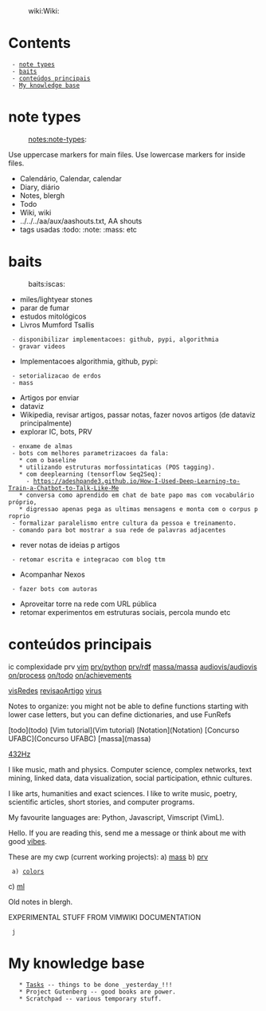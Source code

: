 :wiki:Wiki:
= Contents =
  - [[#note types|note types]]
  - [[#baits|baits]]
  - [[#conteúdos principais|conteúdos principais]]
  - [[#My knowledge base|My knowledge base]]


= note types = 
:notes:note-types:
Use uppercase markers for main files.
Use lowercase markers for inside files.
* Calendário, Calendar, calendar
* Diary, diário
* Notes, blergh
* Todo
* Wiki, wiki
* ../../../aa/aux/aashouts.txt, AA shouts
* tags usadas :todo: :note: :mass: etc


= baits =
:baits:iscas:
* miles/lightyear stones
* parar de fumar
* estudos mitológicos
* Livros Mumford Tsallis
  - disponibilizar implementacoes: github, pypi, algorithmia
  - gravar videos
* Implementacoes algorithmia, github, pypi:
  - setorializacao de erdos
  - mass
* Artigos por enviar
* dataviz
* Wikipedia, revisar artigos, passar notas, fazer novos artigos (de dataviz principalmente)
* explorar IC, bots, PRV
  - enxame de almas
  - bots com melhores parametrizacoes da fala:
    * com o baseline
    * utilizando estruturas morfossintaticas (POS tagging).
    * com deeplearning (tensorflow Seq2Seq):
      - https://adeshpande3.github.io/How-I-Used-Deep-Learning-to-Train-a-Chatbot-to-Talk-Like-Me
    * conversa como aprendido em chat de bate papo mas com vocabulário próprio,
    * digressao apenas pega as ultimas mensagens e monta com o corpus proprio
  - formalizar paralelismo entre cultura da pessoa e treinamento.
  - comando para bot mostrar a sua rede de palavras adjacentes
* rever notas de ideias p artigos
  - retomar escrita e integracao com blog ttm
* Acompanhar Nexos
  - fazer bots com autoras
* Aproveitar torre na rede com URL pública
* retomar experimentos em estruturas sociais, percola mundo etc

= conteúdos principais =

ic complexidade
prv [[prv/|vim]] [[prv/python]] [[prv/rdf]]
[[massa/massa]]
[[audiovis/audiovis]]
[[on/process]] [[on/todo]] [[on/achievements]]



[[visRedes]]
[[revisaoArtigo]]
[[virus]]

Notes to organize:
you might not be able to define functions
starting with lower case letters, but you
can define dictionaries, and use FunRefs


[todo](todo)
[Vim tutorial](Vim tutorial)
[Notation](Notation)
[Concurso UFABC](Concurso UFABC)
[massa](massa)



[[432Hz]]


I like music, math and physics.
Computer science, complex networks,
text mining, linked data, data visualization, social participation,
ethnic cultures.

I like arts, humanities and exact sciences.
I like to write music, poetry, scientific articles, short stories, and
computer programs.

My favourite languages are:
Python, Javascript, Vimscript (VimL).

Hello. If you are reading this,
send me a message or think about me
with good [[vibes]].

These are my cwp (current working projects):
a) [[mass]]
b) [[prv]]
  a) [[colors]]
c) [[ml]]

Old notes in blergh.


EXPERIMENTAL STUFF FROM VIMWIKI DOCUMENTATION
  j
= My knowledge base =
    * [[Tasks]] -- things to be done _yesterday_!!!
    * Project Gutenberg -- good books are power.
    * Scratchpad -- various temporary stuff.
